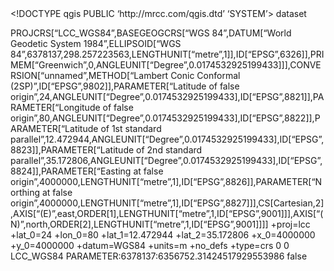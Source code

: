 <!DOCTYPE qgis PUBLIC 'http://mrcc.com/qgis.dtd' 'SYSTEM'>
<qgis version="3.30.1-'s-Hertogenbosch">
  <identifier></identifier>
  <parentidentifier></parentidentifier>
  <language></language>
  <type>dataset</type>
  <title></title>
  <abstract></abstract>
  <links/>
  <dates/>
  <fees></fees>
  <encoding></encoding>
  <crs>
    <spatialrefsys nativeFormat="Wkt">
      <wkt>PROJCRS["LCC_WGS84",BASEGEOGCRS["WGS 84",DATUM["World Geodetic System 1984",ELLIPSOID["WGS 84",6378137,298.257223563,LENGTHUNIT["metre",1]],ID["EPSG",6326]],PRIMEM["Greenwich",0,ANGLEUNIT["Degree",0.0174532925199433]]],CONVERSION["unnamed",METHOD["Lambert Conic Conformal (2SP)",ID["EPSG",9802]],PARAMETER["Latitude of false origin",24,ANGLEUNIT["Degree",0.0174532925199433],ID["EPSG",8821]],PARAMETER["Longitude of false origin",80,ANGLEUNIT["Degree",0.0174532925199433],ID["EPSG",8822]],PARAMETER["Latitude of 1st standard parallel",12.472944,ANGLEUNIT["Degree",0.0174532925199433],ID["EPSG",8823]],PARAMETER["Latitude of 2nd standard parallel",35.172806,ANGLEUNIT["Degree",0.0174532925199433],ID["EPSG",8824]],PARAMETER["Easting at false origin",4000000,LENGTHUNIT["metre",1],ID["EPSG",8826]],PARAMETER["Northing at false origin",4000000,LENGTHUNIT["metre",1],ID["EPSG",8827]]],CS[Cartesian,2],AXIS["(E)",east,ORDER[1],LENGTHUNIT["metre",1,ID["EPSG",9001]]],AXIS["(N)",north,ORDER[2],LENGTHUNIT["metre",1,ID["EPSG",9001]]]]</wkt>
      <proj4>+proj=lcc +lat_0=24 +lon_0=80 +lat_1=12.472944 +lat_2=35.172806 +x_0=4000000 +y_0=4000000 +datum=WGS84 +units=m +no_defs +type=crs</proj4>
      <srsid>0</srsid>
      <srid>0</srid>
      <authid></authid>
      <description>LCC_WGS84</description>
      <projectionacronym></projectionacronym>
      <ellipsoidacronym>PARAMETER:6378137:6356752.31424517929553986</ellipsoidacronym>
      <geographicflag>false</geographicflag>
    </spatialrefsys>
  </crs>
  <extent/>
</qgis>

